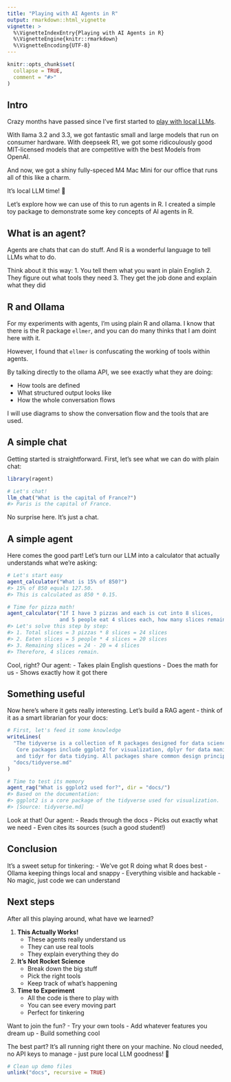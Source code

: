 ```yaml
---
title: "Playing with AI Agents in R"
output: rmarkdown::html_vignette
vignette: >
  %\VignetteIndexEntry{Playing with AI Agents in R}
  %\VignetteEngine{knitr::rmarkdown}
  %\VignetteEncoding{UTF-8}
---
```


```r
knitr::opts_chunk$set(
  collapse = TRUE,
  comment = "#>"
)
```

## Intro

Crazy months have passed since I've first started to [play with local LLMs](https://blog.cynkra.com/posts/2024-07-27-llama3.1/).

With llama 3.2 and 3.3, we got fantastic small and large models that run on consumer hardware.
With deepseek R1, we got some ridicoulously good MIT-licensed models that are competitive with the best Models from OpenAI.

And now, we got a shiny fully-speced M4 Mac Mini for our office that runs all of this like a charm.

It's local LLM time! 🥳

Let's explore how we can use of this to run agents in R. I created a simple toy package to demonstrate some key concepts of AI agents in R.

## What is an agent?

Agents are chats that can do stuff. And R is a wonderful language to tell LLMs what to do.

Think about it this way:
1. You tell them what you want in plain English
2. They figure out what tools they need
3. They get the job done and explain what they did

## R and Ollama

For my experiments with agents, I'm using plain R and ollama.
I know that there is the R package `ellmer`, and you can do many thinks that I am doint here with it.

However, I found that `ellmer` is confuscating the working of tools within agents.

By talking directly to the ollama API, we see exactly what they are doing:

- How tools are defined
- What structured output looks like
- How the whole conversation flows

I will use diagrams to show the conversation flow and the tools that are used.


## A simple chat

Getting started is straightforward. First, let's see what we can do with plain chat:

```r
library(ragent)

# Let's chat!
llm_chat("What is the capital of France?")
#> Paris is the capital of France.
```

No surprise here. It's just a chat.

## A simple agent

Here comes the good part! Let's turn our LLM into a calculator that actually understands what we're asking:

```r
# Let's start easy
agent_calculator("What is 15% of 850?")
#> 15% of 850 equals 127.50.
#> This is calculated as 850 * 0.15.

# Time for pizza math!
agent_calculator("If I have 3 pizzas and each is cut into 8 slices,
                 and 5 people eat 4 slices each, how many slices remain?")
#> Let's solve this step by step:
#> 1. Total slices = 3 pizzas * 8 slices = 24 slices
#> 2. Eaten slices = 5 people * 4 slices = 20 slices
#> 3. Remaining slices = 24 - 20 = 4 slices
#> Therefore, 4 slices remain.
```

Cool, right? Our agent:
- Takes plain English questions
- Does the math for us
- Shows exactly how it got there

## Something useful

Now here's where it gets really interesting. Let's build a RAG agent - think of it as a smart librarian for your docs:

```r
# First, let's feed it some knowledge
writeLines(
  "The tidyverse is a collection of R packages designed for data science.
   Core packages include ggplot2 for visualization, dplyr for data manipulation,
   and tidyr for data tidying. All packages share common design principles.",
  "docs/tidyverse.md"
)

# Time to test its memory
agent_rag("What is ggplot2 used for?", dir = "docs/")
#> Based on the documentation:
#> ggplot2 is a core package of the tidyverse used for visualization.
#> [Source: tidyverse.md]
```

Look at that! Our agent:
- Reads through the docs
- Picks out exactly what we need
- Even cites its sources (such a good student!)


## Conclusion


It's a sweet setup for tinkering:
- We've got R doing what R does best
- Ollama keeping things local and snappy
- Everything visible and hackable
- No magic, just code we can understand

## Next steps

After all this playing around, what have we learned?

1. **This Actually Works!**
   - These agents really understand us
   - They can use real tools
   - They explain everything they do

2. **It's Not Rocket Science**
   - Break down the big stuff
   - Pick the right tools
   - Keep track of what's happening

3. **Time to Experiment**
   - All the code is there to play with
   - You can see every moving part
   - Perfect for tinkering

Want to join the fun?
- Try your own tools
- Add whatever features you dream up
- Build something cool

The best part? It's all running right there on your machine. No cloud needed, no API keys to manage - just pure local LLM goodness! 🚀

```r
# Clean up demo files
unlink("docs", recursive = TRUE)
```